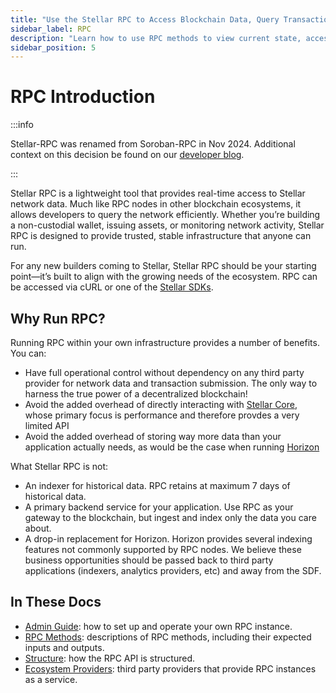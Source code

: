 ```yaml
---
title: "Use the Stellar RPC to Access Blockchain Data, Query Transactions & More"
sidebar_label: RPC
description: "Learn how to use RPC methods to view current state, access blockchain data, interact with smart contracts, query transactions, and more on the Stellar network."
sidebar_position: 5
---
```


# RPC Introduction

:::info

Stellar-RPC was renamed from Soroban-RPC in Nov 2024. Additional context on this decision be found on our [developer blog].

:::

Stellar RPC is a lightweight tool that provides real-time access to Stellar network data. Much like RPC nodes in other blockchain ecosystems, it allows developers to query the network efficiently. Whether you’re building a non-custodial wallet, issuing assets, or monitoring network activity, Stellar RPC is designed to provide trusted, stable infrastructure that anyone can run.

For any new builders coming to Stellar, Stellar RPC should be your starting point—it’s built to align with the growing needs of the ecosystem. RPC can be accessed via cURL or one of the [Stellar SDKs](../../tools/sdks/README.mdx).

## Why Run RPC?

Running RPC within your own infrastructure provides a number of benefits. You can:

- Have full operational control without dependency on any third party provider for network data and transaction submission. The only way to harness the true power of a decentralized blockchain!
- Avoid the added overhead of directly interacting with [Stellar Core], whose primary focus is performance and therefore provdes a very limited API
- Avoid the added overhead of storing way more data than your application actually needs, as would be the case when running [Horizon]

What Stellar RPC is not:

- An indexer for historical data. RPC retains at maximum 7 days of historical data.
- A primary backend service for your application. Use RPC as your gateway to the blockchain, but ingest and index only the data you care about.
- A drop-in replacement for Horizon. Horizon provides several indexing features not commonly supported by RPC nodes. We believe these business opportunities should be passed back to third party applications (indexers, analytics providers, etc) and away from the SDF.

## In These Docs

- [Admin Guide](./admin-guide/README.mdx): how to set up and operate your own RPC instance.
- [RPC Methods](./api-reference/methods/README.mdx): descriptions of RPC methods, including their expected inputs and outputs.
- [Structure](./api-reference/structure/README.mdx): how the RPC API is structured.
- [Ecosystem Providers](./rpc-providers.mdx): third party providers that provide RPC instances as a service.

[quickstart]: https://github.com/stellar/quickstart
[developer blog]: https://stellar.org/blog/foundation-news/stellar-rpc-has-arrived
[Stellar Core]: ../validators
[Horizon]: ./horizon
